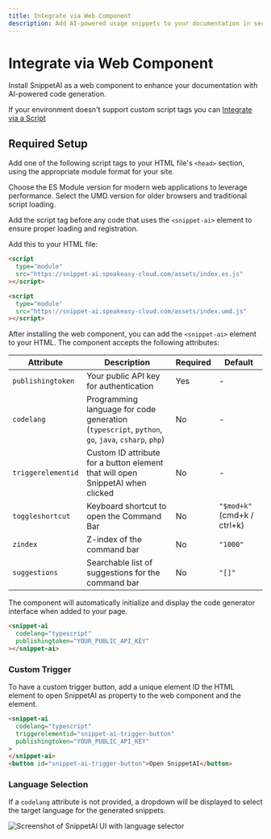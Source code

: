 ```yaml
---
title: Integrate via Web Component
description: Add AI-powered usage snippets to your documentation in seconds.
---
```



# Integrate via Web Component

Install SnippetAI as a web component to enhance your documentation with AI-powered code generation.

If your environment doesn't support custom script tags you can [Integrate via a Script](/docs/snippet-ai/integrate-via-script)

## Required Setup

Add one of the following script tags to your HTML file's `<head>` section, using the appropriate module format for your site.

Choose the ES Module version for modern web applications to leverage performance. Select the UMD version for older browsers and traditional script loading.

Add the script tag before any code that uses the `<snippet-ai>` element to ensure proper loading and registration.

Add this to your HTML file:

<CodeWithTabs>

```html !!tabs ES Module
<script
  type="module"
  src="https://snippet-ai.speakeasy-cloud.com/assets/index.es.js"
></script>
```

```html !!tabs UMD
<script
  type="module"
  src="https://snippet-ai.speakeasy-cloud.com/assets/index.umd.js"
></script>
```

</CodeWithTabs>

After installing the web component, you can add the `<snippet-ai>` element to your HTML. The component accepts the following attributes:

| Attribute          | Description                                                                                      | Required | Default                     |
| ------------------ | ------------------------------------------------------------------------------------------------ | -------- | --------------------------- |
| `publishingtoken`  | Your public API key for authentication                                                           | Yes      | -                           |
| `codelang`         | Programming language for code generation (`typescript`, `python`, `go`, `java`, `csharp`, `php`) | No       | -                           |
| `triggerelementid` | Custom ID attribute for a button element that will open SnippetAI when clicked                   | No       | -                           |
| `toggleshortcut`   | Keyboard shortcut to open the Command Bar                                                        | No       | `"$mod+k"` (cmd+k / ctrl+k) |
| `zindex`           | Z-index of the command bar                                                                       | No       | `"1000"`                    |
| `suggestions`      | Searchable list of suggestions for the command bar                                               | No       | `"[]"`                      |

The component will automatically initialize and display the code generator interface when added to your page.

```html
<snippet-ai
  codelang="typescript"
  publishingtoken="YOUR_PUBLIC_API_KEY"
></snippet-ai>
```

### Custom Trigger

To have a custom trigger button, add a unique element ID the HTML element to open SnippetAI as property to the web component and the element.

```html
<snippet-ai
  codelang="typescript"
  triggerelementid="snippet-ai-trigger-button"
  publishingtoken="YOUR_PUBLIC_API_KEY"
>
</snippet-ai>
<button id="snippet-ai-trigger-button">Open SnippetAI</button>
```

### Language Selection

If a `codelang` attribute is not provided, a dropdown will be displayed to select the target language for the generated snippets.

![Screenshot of SnippetAI UI with language selector](../assets/snippet-ai/snippet-ai-language-select.png)
